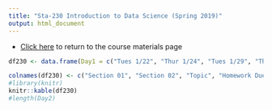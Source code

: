 ```yaml
---
title: "Sta-230 Introduction to Data Science (Spring 2019)"
output: html_document
---
```


- [Click here](sta230s19.html) to return to the course materials page


```r
df230 <- data.frame(Day1 = c("Tues 1/22", "Thur 1/24", "Tues 1/29", "Thur 1/31", "Tue 2/5", "Thur 2/7", "Tue 2/12", "Thur 2/14", "Tue 2/19", "Thur 2/21", "Tue 2/26", "Thur 2/28", "Tue 3/5", "Thur 3/7", "Tue 3/12", "Thur 3/14", "Spring Break", "Tue 4/2", "Thur 4/4", "Tue 4/9", "Thur 4/11", "Tue 4/16", "Thur 4/18", "Tue 4/23", "Thur 4/25", "Tue 4/30", "Thur 5/2", "Tue 5/7", "Thur 5/9"), Day2 = c("Wed 1/23", "On your own?", "Mon 1/28", "Wed 1/30", "Mon 2/4", "Wed 2/6", "Mon 2/11", "Wed 2/13", "Mon 2/19", "Wed 2/21", "Mon 2/25", "Wed 2/27", "Mon 3/4", "Wed 3/6", "Mon 3/11", "Wed 3/13", "-----", "Mon 4/1", "Wed 4/3", "Mon 4/8", "Wed 4/10", "Mon 4/15", "Wed 4/17", "Mon 4/22", "Wed 4/24", "Mon 4/29", "Wed 5/1", "Mon 5/6", "Wed 5/8"), Inclass = c(paste0("[Intro to Data Science](s230s19/Using_Data.html)"), paste0("[An Introduction to R](s230s19/Intro_to_R.html)"), "Tidy Data", rep(" ", 26)), HW_due = c(" ", " ", "First Day Survey, Questions #1-6 from Intro to R", rep(" ", 26)))

colnames(df230) <- c("Section 01", "Section 02", "Topic", "Homework Due")
#library(knitr)
knitr::kable(df230)
#length(Day2)
```